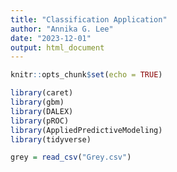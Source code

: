 ```yaml
---
title: "Classification Application"
author: "Annika G. Lee"
date: "2023-12-01"
output: html_document
---
```


```r
knitr::opts_chunk$set(echo = TRUE)
```

```r
library(caret)
library(gbm)
library(DALEX)
library(pROC)
library(AppliedPredictiveModeling)
library(tidyverse)
```

```r
grey = read_csv("Grey.csv")
```

